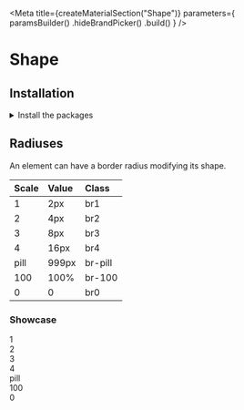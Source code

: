 
<Meta
    title={createMaterialSection("Shape")}
    parameters={
        paramsBuilder()
            .hideBrandPicker()
            .build()
    }
/>

# Shape

## Installation

<details><summary >Install the packages</summary>

Install from <a href={INSTALLATION_PAGE}>the React bundle</a> or as a single package:

```bash
npm install @orbit-ui/css-normalize @orbit-ui/tachyons @orbit-ui/foundation
```

</details>

## Radiuses

An element can have a border radius modifying its shape.

| Scale | Value | Class   |
| :---- | :---- | :----   |
| 1     | 2px   | br1     |
| 2     | 4px   | br2     |
| 3     | 8px   | br3     |
| 4     | 16px  | br4     |
| pill  | 999px | br-pill |
| 100   | 100%  | br-100  |
| 0     | 0     | br0     |

### Showcase

<div className="flex items-end mt6">
    <div className="mr5 flex flex-column">
        <div className="w13 h13 br1 overflow-hidden bg-cloud-200" alt="Astronaut floating in space" />
        <span className="dib tc mt1">1</span>
    </div>
    <div className="mr5 flex flex-column">
        <div className="w13 h13 br2 overflow-hidden bg-cloud-200" alt="Astronaut floating in space" />
        <span className="dib tc mt1">2</span>
    </div>
    <div className="mr5 flex flex-column">
        <div className="w13 h13 br3 overflow-hidden bg-cloud-200" alt="Astronaut floating in space" />
        <span className="dib tc mt1">3</span>
    </div>
    <div className="mr5 flex flex-column">
        <div className="w13 h13 br4 overflow-hidden bg-cloud-200" alt="Astronaut floating in space" />
        <span className="dib tc mt1">4</span>
    </div>
    <div className="mr5 flex flex-column">
        <div className="w13 h8 br-pill overflow-hidden bg-cloud-200" alt="Astronaut floating in space" />
        <span className="dib tc mt1">pill</span>
    </div>
    <div className="mr5 flex flex-column">
        <div className="w13 h13 br-100 overflow-hidden bg-cloud-200" alt="Astronaut floating in space" />
        <span className="dib tc mt1">100</span>
    </div>
    <div className="mr5 flex flex-column">
        <div className="w13 h13 br0 overflow-hidden bg-cloud-200" alt="Astronaut floating in space" />
        <span className="dib tc mt1">0</span>
    </div>
</div>
